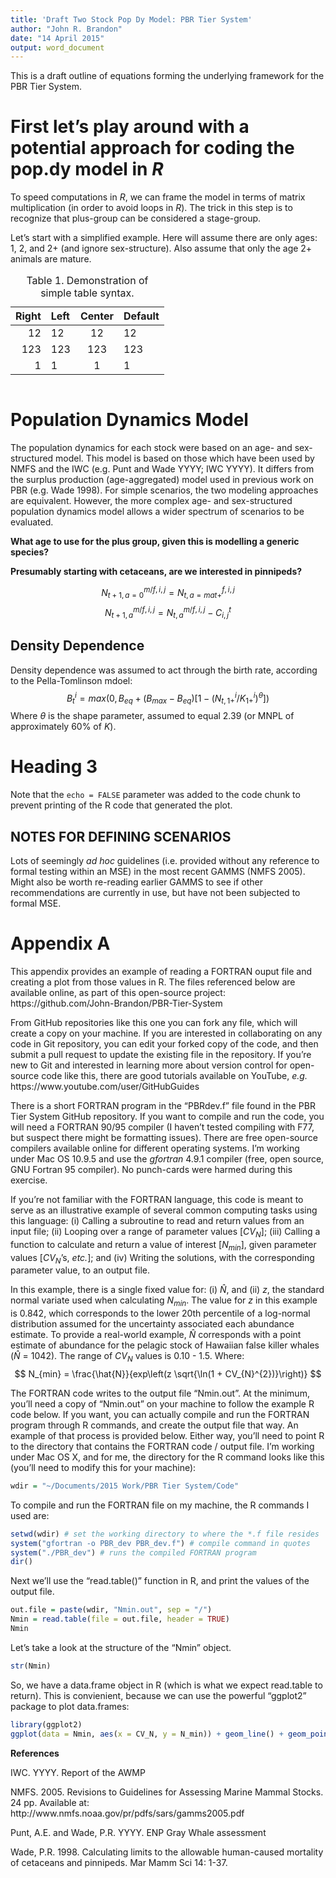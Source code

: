```yaml
---
title: 'Draft Two Stock Pop Dy Model: PBR Tier System'
author: "John R. Brandon"
date: "14 April 2015"
output: word_document
---
```


This is a draft outline of equations forming the underlying framework for the PBR Tier System. 

# First let's play around with a potential approach for coding the pop.dy model in *R*
To speed computations in *R*, we can frame the model in terms of matrix multiplication (in order to avoid loops in *R*). The trick in this step is to recognize that plus-group can be considered a stage-group. 

Let's start with a simplified example. Here will assume there are only ages: 1, 2, and 2+ (and ignore sex-structure). Also assume that only the age 2+ animals are mature. 

  Right     Left     Center     Default
-------     ------ ----------   -------
     12     12        12            12
    123     123       123          123
      1     1          1             1

Table:  Table 1. Demonstration of simple table syntax.    

```r

```


# Population Dynamics Model
The population dynamics for each stock were based on an age- and sex-structured model. This model is based on those which have been used by NMFS and the IWC (e.g. Punt and Wade YYYY; IWC YYYY). It differs from the surplus production (age-aggregated) model used in previous work on PBR (e.g. Wade 1998). For simple scenarios, the two modeling approaches are equivalent. However, the more complex age- and sex-structured population dynamics model allows a wider spectrum of scenarios to be evaluated. 

__What age to use for the plus group, given this is modelling a generic species?__ 

__Presumably starting with cetaceans, are we interested in pinnipeds?__

$$
N_{t+1, a = 0}^{m/f, i, j} = N_{t, a = mat+}^{f, i, j} 
$$
$$
N_{t+1, a}^{m/f, i, j} = N_{t, a}^{m/f, i, j} - C_{i,j}^{t}   
$$

## Density Dependence
Density dependence was assumed to act through the birth rate, according to the Pella-Tomlinson mdoel: 
$$
B_t^{i} = max(0, B_{eq} + (B_{max} - B_{eq})[1-(N_{t, 1+}^{i} / K_{1+}^{i})^{\theta}])
$$
Where $\theta$ is the shape parameter, assumed to equal 2.39 (or MNPL of approximately 60% of *K*).

# Heading 3
Note that the `echo = FALSE` parameter was added to the code chunk to prevent printing of the R code that generated the plot.

## NOTES FOR DEFINING SCENARIOS
Lots of seemingly *ad hoc* guidelines (i.e. provided without any reference to formal testing within an MSE) in the most recent GAMMS (NMFS 2005). Might also be worth re-reading earlier GAMMS to see if other recommendations are currently in use, but have not been subjected to formal MSE. 

# Appendix A
This appendix provides an example of reading a FORTRAN ouput file and creating a plot from those values in R. The files referenced below are available online, as part of this open-source project: 
https://github.com/John-Brandon/PBR-Tier-System

From GitHub repositories like this one you can fork any file, which will create a copy on your machine. If you are interested in collaborating on any code in Git repository, you can edit your forked copy of the code, and then submit a pull request to update the existing file in the repository. If you're new to Git and interested in learning more about version control for open-source code like this, there are good tutorials available on YouTube, *e.g.* https://www.youtube.com/user/GitHubGuides

There is a short FORTRAN program in the "PBRdev.f" file found in the PBR Tier System GitHub repository. If you want to compile and run the code, you will need a FORTRAN 90/95 compiler (I haven't tested compiling with F77, but suspect there might be formatting issues). There are free open-source compilers available online for different operating systems. I'm working under Mac OS 10.9.5 and use the *gfortran* 4.9.1 compiler (free, open source, GNU Fortran 95 compiler). No punch-cards were harmed during this exercise. 

If you're not familiar with the FORTRAN language, this code is meant to serve as an illustrative example of several common computing tasks using this language: (i) Calling a subroutine to read and return values from an input file; (ii) Looping over a range of parameter values [$CV_{N}$]; (iii) Calling a function to calculate and return a value of interest [$N_{min}$], given parameter values [$CV_{N}$'s, *etc.*]; and (iv) Writing the solutions, with the corresponding parameter value, to an output file. 

In this example, there is a single fixed value for: (i) $\hat{N}$, and (ii) *z*, the standard normal variate used when calculating $N_{min}$. The value for *z* in this example is 0.842, which corresponds to the lower 20th percentile of a log-normal distribution assumed for the uncertainty associated each abundance estimate. To provide a real-world example, $\hat{N}$ corresponds with a point estimate of abundance for the pelagic stock of Hawaiian false killer whales ($\hat{N}$ = 1042). The range of $CV_{N}$ values is 0.10 - 1.5. Where: 
$$
N_{min} = \frac{\hat{N}}{exp\left(z \sqrt{\ln(1 + CV_{N}^{2})}\right)}
$$

The FORTRAN code writes to the output file "Nmin.out".  At the minimum, you'll need a copy of "Nmin.out" on your machine to follow the example R code below. If you want, you can actually compile and run the FORTRAN program through R commands, and create the output file that way. An example of that process is provided below. Either way, you'll need to point R to the directory that contains the FORTRAN code / output file. I'm working under Mac OS X, and for me, the directory for the R command looks like this (you'll need to modify this for your machine):
```r
wdir = "~/Documents/2015 Work/PBR Tier System/Code"
```
To compile and run the FORTRAN file on my machine, the R commands I used are: 
```r
setwd(wdir) # set the working directory to where the *.f file resides
system("gfortran -o PBR_dev PBR_dev.f") # compile command in quotes
system("./PBR_dev") # runs the compiled FORTRAN program 
dir()
```

Next we'll use the "read.table()" function in R, and print the values of the output file. 
```r
out.file = paste(wdir, "Nmin.out", sep = "/")
Nmin = read.table(file = out.file, header = TRUE)
Nmin
```

Let's take a look at the structure of the "Nmin" object.
```r
str(Nmin)
```

So, we have a data.frame object in R (which is what we expect read.table to return). This is convienient, because we can use the powerful "ggplot2" package to plot data.frames:

```r
library(ggplot2)
ggplot(data = Nmin, aes(x = CV_N, y = N_min)) + geom_line() + geom_point()
```

__References__

IWC. YYYY. Report of the AWMP

NMFS. 2005. Revisions to Guidelines for Assessing Marine Mammal Stocks. 24 pp. Available at: http://www.nmfs.noaa.gov/pr/pdfs/sars/gamms2005.pdf 

Punt, A.E. and Wade, P.R. YYYY. ENP Gray Whale assessment

Wade, P.R. 1998. Calculating limits to the allowable human-caused mortality of cetaceans and pinnipeds. Mar Mamm Sci 14: 1-37.
